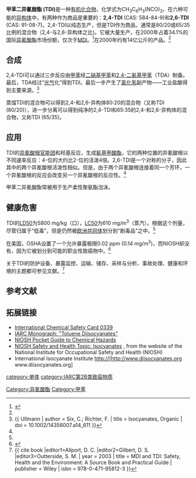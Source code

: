 {{chembox
| Watchedfields = changed
| verifiedrevid = 477003341
| Name = 甲苯-2,4-二异氰酸酯
| ImageFile = Toluene-2,4-diisocyanate-2D-skeletal.png
| ImageName = Toluene diisocyanate
| ImageFile1 = Toluene-2,4-diisocyanate-3D-vdW.png
| ImageName1 = Toluene diisocyanate
| IUPACName = 2,4-diisocyanato-1-methyl-benzene
| OtherNames = 二异氰酸甲苯
|Section1={{Chembox Identifiers
| ChEBI_Ref = {{ebicite|correct|EBI}}
| ChEBI = 53556
| SMILES = Cc1ccc(cc1\N=C=O)\N=C=O
| ChemSpiderID_Ref = {{chemspidercite|correct|chemspider}}
| ChemSpiderID = 13835351
| InChI = 1/C9H6N2O2/c1-7-2-3-8(10-5-12)4-9(7)11-6-13/h2-4H,1H3
| InChIKey = DVKJHBMWWAPEIU-UHFFFAOYAL
| ChEMBL_Ref = {{ebicite|correct|EBI}}
| ChEMBL = 1086446
| StdInChI_Ref = {{stdinchicite|correct|chemspider}}
| StdInChI = 1S/C9H6N2O2/c1-7-2-3-8(10-5-12)4-9(7)11-6-13/h2-4H,1H3
| StdInChIKey_Ref = {{stdinchicite|correct|chemspider}}
| StdInChIKey = DVKJHBMWWAPEIU-UHFFFAOYSA-N
| CASNo_Ref = {{cascite|correct|CAS}}
| CASNo = 584-84-9
| RTECS = CZ6300000
  }}
|Section2={{Chembox Properties
| Formula = C<sub>9</sub>H<sub>6</sub>N<sub>2</sub>O<sub>2</sub>
| MolarMass = 174.2 g/mol
| Appearance = 无色至浅黄色液体
| Odor = sharp, pungent<ref name=PGCH>"NIOSH Pocket Guide to Chemical Hazards #0621". National Institute for Occupational Safety and Health (NIOSH).</ref>
| Density = 1.214 g/cm<sup>3</sup>, liquid
| Solubility = 反应
| MeltingPtC = 21.8
| MeltingPt_notes = 
| BoilingPtC = 251
| BoilingPt_notes = 
| VaporPressure = 0.01 mmHg (25°C)<ref name=PGCH/>
  }}
|Section7={{Chembox Hazards
| ExternalSDS =
| EUClass = 剧毒('''T+''')<br />[[致癌物质|Carc. Cat. 3]]
| NFPA-H = 3
| NFPA-R = 1
| NFPA-F = 1
| RPhrases = {{R26}}, {{R36/37/38}}, {{R40}},<br />{{R42/43}}, {{R52/53}}
| SPhrases = {{S1/2}}, {{S23}}, {{S36/37}}, {{S45}}, {{S61}}
| FlashPtC = 127
| IDLH = Ca [2.5 ppm]<ref name=PGCH>{{PGCH|0621}}</ref>
| PEL = C 0.02 ppm (0.14 mg/m<sup>3</sup>)<ref name=PGCH/>
| REL = Ca<ref name=PGCH/>
| ExploLimits = 0.9%-9.5%<ref name=PGCH/>
| LC50 = 14 ppm (rat, 4 hr)<br/>13.9 ppm (guinea pig, 4 hr)<br/>9.7 ppm (mouse, 4 hr)<br/>11 ppm (rabbit, 4 hr)<ref>"Toluene-2,4-diisocyanate". Immediately Dangerous to Life and Health. National Institute for Occupational Safety and Health (NIOSH)</ref>
  }}
|Section8={{Chembox Related
| OtherFunction_label = [[isocyanate|isocyanate]]s
| OtherFunction = [[Methylene_diphenyl_diisocyanate|Methylene diphenyl diisocyanate]]<br />[[Naphthalene_diisocyanate|Naphthalene diisocyanate]]
| OtherCompounds = [[Polyurethane|Polyurethane]]
  }}
}}

'''甲苯二异氰酸酯 (TDI)'''是一种[[有机化合物|有机化合物]]，化学式为CH<sub>3</sub>C<sub>6</sub>H<sub>3</sub>(NCO)<sub>2</sub>。在六种可能的[[异构体|异构体]]中，有两种作为商品是重要的：'''2,4-TDI''' (CAS: 584-84-9)和'''2,6-TDI''' (CAS: 91-08-7)。2,4-TDI以纯态生产，但是TDI作为商品，通常是80/20或65/35比例的混合物（2,4-与2,6-异构体之比)。它被大量生产，在2000年占着34.1%的国际[[异氰酸酯|异氰酸酯]]市场份额，仅次于[[MDI|MDI]]。<ref name="Randall">{{cite book |author1=Randall, D. |author2=Lee, S. | title = The Polyurethanes Book | publisher = Wiley | location = New York | year = 2003 | isbn = 978-0-470-85041-1 }}</ref>在2000年约有14亿公斤的产品。<ref name=Ullmann/>

==合成==
2,4-TDI可以通过三步反应由[[甲苯|甲苯]]经[[二硝基甲苯|二硝基甲苯]]和[[2,4-二氨基甲苯|2,4-二氨基甲苯]]（TDA）制备。最后，TDA经过“[[光气|光气]]化”得到TDI。最后一步产生了[[氯化氢|氯化氢]]副产物——工业盐酸得到主要来源。<ref name=Ullmann>{{ Ullmann | author = Six, C.; Richter, F. | title = Isocyanates, Organic | doi = 10.1002/14356007.a14_611 }}</ref>

蒸馏TDI的混合物可以得到2,4-和2,6-异构体80:20的混合物（又称TDI (80/20)），进一步分离可以得到纯净的2,4-TDI和65:35的2,4-和2,6-异构体的混合物，又称TDI (65/35)。

==应用==
TDI的[[异氰酸根|异氰酸根]][[官能团|官能团]]和羟基反应，生成[[氨基甲酸酯|氨基甲酸酯]]，它的两种位置的异氰酸根以不同速率反应：4-位的大约比2-位的活泼4倍。2,6-TDI是一个对称的分子，因此其中的两个异氰酸根活泼性相似。但是，由于两个异氰酸根连接着同一个芳环，一个异氰酸根的反应会改变另一个异氰酸根的反应性。<ref name="Randall" />

甲苯二异氰酸酯常被用于生产柔性聚氨酯泡沫。

==健康危害==
TDI的[[LD50|LD50]]为5800 mg/kg（口），[[LC50|LC50]]为610 mg/m<sup>3</sup>（蒸汽）。根据这个剂量，尽管归属于“低毒”，但是仍然被[[欧洲共同体|欧洲共同体]]划分到“剧毒品”之中。<ref name=Ullmann/>

在美国，OSHA设置了一个允许暴露极限0.02 ppm (0.14 mg/m<sup>3</sup>)，而NIOSH却没有，因为它被划分到可能的职业性致癌物中。<ref>{{cite web|author=National Institute for Occupational Safety and Health|title=Documentation for Immediately Dangerous To Life or Health Concentrations (IDLHs)|publisher=Centers for Disease Control and Prevention|date=May 1994|url=http://www.cdc.gov/niosh/idlh/584849.html|accessdate=2016-10-18|archive-date=2016-11-20|archive-url=https://web.archive.org/web/20161120085530/http://www.cdc.gov/niosh/idlh/584849.html|dead-url=no}}</ref>

关于TDI的防护设备、暴露监控、运输、储存、采样与分析、事故处理、健康和环境的主题都可参见文献。<ref>{{ cite book |editor1=Allport, D. C. |editor2=Gilbert, D. S. |editor3=Outterside, S. M. | year = 2003 | title = MDI and TDI: Safety, Health and the Environment: A Source Book and Practical Guide | publisher = Wiley | isbn = 978-0-471-95812-3 }}</ref>

==参考文献==
{{reflist}}

==拓展链接==
*[http://www.inchem.org/documents/icsc/icsc/eics0339.htm International Chemical Safety Card 0339] {{Wayback|url=http://www.inchem.org/documents/icsc/icsc/eics0339.htm |date=20170429234504 }}
*[http://www.inchem.org/documents/icsc/icsc/eics0339.htm IARC Monograph: "Toluene Diisocyanates"] {{Wayback|url=http://www.inchem.org/documents/icsc/icsc/eics0339.htm |date=20170429234504 }}
*[http://www.cdc.gov/niosh/npg/npgd0621.html NIOSH Pocket Guide to Chemical Hazards] {{Wayback|url=http://www.cdc.gov/niosh/npg/npgd0621.html |date=20161216205722 }}
* [http://www.cdc.gov/niosh/topics/isocyanates/ NIOSH Safety and Health Topic: Isocyanates] {{WebCite|url=https://www.webcitation.org/6HtCPOUfG?url=http://www.cdc.gov/niosh/topics/isocyanates/ |date=20130705165743 |dateformat=iso }}, from the website of the National Institute for Occupational Safety and Health (NIOSH)
* International Isocyanate Institute http://[http://www.diisocyanates.org www.diisocyanates.org] {{Wayback|url=http://www.diisocyanates.org/ |date=20191001112609 }}

[[Category:异氰酸酯|Category:异氰酸酯]]
[[category:单体|category:单体]]
[[category:IARC第2B类致癌物质|category:IARC第2B类致癌物质]]
[[Category:甲苯|Category:甲苯]]